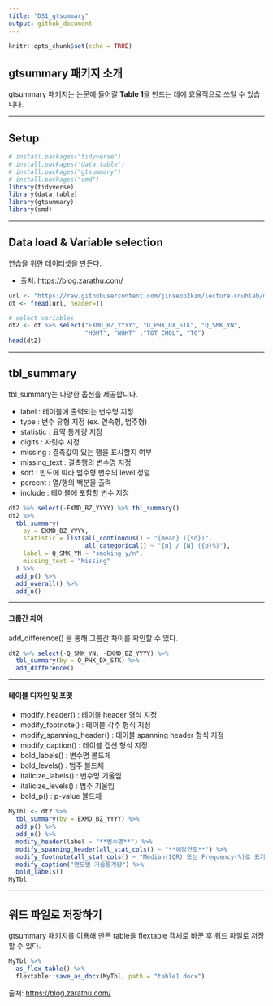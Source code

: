 ```yaml
---
title: "DS1_gtsummary"
output: github_document
---
```


```r
knitr::opts_chunk$set(echo = TRUE)
```

## gtsummary 패키지 소개
gtsummary 패키지는 논문에 들어갈 **Table 1**을 만드는 데에 효율적으로 쓰일 수 있습니다.

-------------------------------------------------

## Setup

```r
# install.packages("tidyverse")
# install.packages("data.table")
# install.packages("gtsummary")
# install.packages("smd")
library(tidyverse)
library(data.table)
library(gtsummary)
library(smd)
```

-------------------------------------------------

## Data load & Variable selection
연습을 위한 데이터셋을 만든다.

* 출처: <https://blog.zarathu.com/>

```r
url <- "https://raw.githubusercontent.com/jinseob2kim/lecture-snuhlab/master/data/example_g1e.csv"
dt <- fread(url, header=T)

# select variables
dt2 <- dt %>% select("EXMD_BZ_YYYY", "Q_PHX_DX_STK", "Q_SMK_YN",
                     "HGHT", "WGHT" ,"TOT_CHOL", "TG")
head(dt2)
```

-------------------------------------------------

## tbl_summary
tbl_summary는 다양한 옵션을 제공합니다.

* label : 테이블에 출력되는 변수명 지정  
* type : 변수 유형 지정 (ex. 연속형, 범주형)  
* statistic : 요약 통계량 지정  
* digits : 자릿수 지정  
* missing : 결측값이 있는 행을 표시할지 여부  
* missing_text : 결측행의 변수명 지정  
* sort : 빈도에 따라 범주형 변수의 level 정렬  
* percent : 열/행의 백분율 출력  
* include : 테이블에 포함할 변수 지정

```r
dt2 %>% select(-EXMD_BZ_YYYY) %>% tbl_summary()
dt2 %>%
  tbl_summary(
    by = EXMD_BZ_YYYY,
    statistic = list(all_continuous() ~ "{mean} ({sd})",
                     all_categorical() ~ "{n} / {N} ({p}%)"),
    label = Q_SMK_YN ~ "smoking y/n",
    missing_text = "Missing"
  ) %>% 
  add_p() %>%
  add_overall() %>% 
  add_n() 
```

-------------------------------------------------

#### 그룹간 차이
add_difference() 을 통해 그룹간 차이를 확인할 수 있다.

```r
dt2 %>% select(-Q_SMK_YN, -EXMD_BZ_YYYY) %>% 
  tbl_summary(by = Q_PHX_DX_STK) %>%
  add_difference()
```

-------------------------------------------------

#### 테이블 디자인 및 포맷
* modify_header() : 테이블 header 형식 지정  
* modify_footnote() : 테이블 각주 형식 지정  
* modify_spanning_header() : 테이블 spanning header 형식 지정  
* modify_caption() : 테이블 캡션 형식 지정  
* bold_labels() : 변수명 볼드체  
* bold_levels() : 범주 볼드체  
* italicize_labels() : 변수명 기울임  
* italicize_levels() : 범주 기울임  
* bold_p() : p-value 볼드체

```r
MyTbl <- dt2 %>% 
  tbl_summary(by = EXMD_BZ_YYYY) %>%
  add_p() %>%
  add_n() %>% 
  modify_header(label ~ "**변수명**") %>% 
  modify_spanning_header(all_stat_cols() ~ "**해당연도**") %>% 
  modify_footnote(all_stat_cols() ~ "Median(IQR) 또는 Frequency(%)로 표기하였음") %>%
  modify_caption("연도별 기술통계량") %>% 
  bold_labels()
MyTbl
```

-------------------------------------------------

## 워드 파일로 저장하기
gtsummary 패키지를 이용해 만든 table을 flextable 객체로 바꾼 후 워드 파일로 저장할 수 있다.

```r
MyTbl %>% 
  as_flex_table() %>% 
  flextable::save_as_docx(MyTbl, path = "table1.docx")
```


출처: <https://blog.zarathu.com/>
